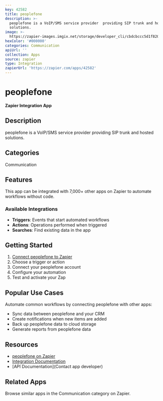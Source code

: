 ```yaml
---
key: 42582
title: peoplefone
description: >-
  peoplefone is a VoIP/SMS service provider  providing SIP trunk and hosted
  solutions.
image: >-
  https://zapier-images.imgix.net/storage/developer_cli/cbdcbccc5d1f820f4865d81201607e70.png?auto=format%2Ccompress&ixlib=python-3.0.0&q=50
hexColor: '#000000'
categories: Communication
apiUrl: ''
collection: Apps
source: zapier
type: Integration
zapierUrl: 'https://zapier.com/apps/42582'
---
```

# peoplefone

**Zapier Integration App**

## Description

peoplefone is a VoIP/SMS service provider  providing SIP trunk and hosted solutions.

## Categories

Communication

## Features

This app can be integrated with 7,000+ other apps on Zapier to automate workflows without code.

### Available Integrations

- **Triggers**: Events that start automated workflows
- **Actions**: Operations performed when triggered
- **Searches**: Find existing data in the app

## Getting Started

1. [Connect peoplefone to Zapier](https://zapier.com/apps/42582)
2. Choose a trigger or action
3. Connect your peoplefone account
4. Configure your automation
5. Test and activate your Zap

## Popular Use Cases

Automate common workflows by connecting peoplefone with other apps:

- Sync data between peoplefone and your CRM
- Create notifications when new items are added
- Back up peoplefone data to cloud storage
- Generate reports from peoplefone data

## Resources

- [peoplefone on Zapier](https://zapier.com/apps/42582)
- [Integration Documentation](https://zapier.com/apps/42582/integrations)
- [API Documentation](Contact app developer)

## Related Apps

Browse similar apps in the Communication category on Zapier.
